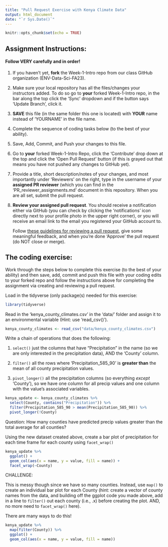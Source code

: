 ```yaml
---
title: "Pull Request Exercise with Kenya Climate Data"
output: html_document
date: "`r Sys.Date()`"
---
```


```r
knitr::opts_chunk$set(echo = TRUE)
```

## Assignment Instructions:

#### Follow VERY carefully and in order!

1.  If you haven't yet, **fork** the Week-1-Intro repo from our class GitHub organization (ENV-Data-Sci-FA23).

2.  Make sure your local repository has all the files/changes your instructors added. To do so go to **your** forked Week-1-Intro repo, in the bar along the top click the 'Sync' dropdown and if the button says 'Update Branch', click it.

3.  **SAVE** this file (in the same folder this one is located) with **YOUR** name instead of 'YOURNAME' in the file name.

4.  Complete the sequence of coding tasks below (to the best of your ability).

5.  Save, Add, Commit, and Push your changes to this file.

6.  Go to **your** forked Week-1-Intro Repo, click the 'Contribute' drop down at the top and click the 'Open Pull Request' button (if this is grayed out that means you have not pushed any changes to GitHub yet).

7.  Provide a title, short description/notes of your changes, and most importantly under 'Reviewers' on the right, type in the username of your **assigned PR reviewer** (which you can find in the 'PR_reviewer_assignments.md' document in this repository. When you are all set, submit the pull request.

8.  **Review your assigned pull request**. You should receive a notification either via GitHub (you can check by clicking the 'notifications' icon directly next to your profile photo in the upper right corner), or you will receive an email link to the email you registered your GitHub account to.

    Follow [these guidelines for reviewing a pull request](https://docs.github.com/en/pull-requests/collaborating-with-pull-requests/reviewing-changes-in-pull-requests/reviewing-proposed-changes-in-a-pull-request), give some meaningful feedback, and when you're done 'Approve' the pull request (do NOT close or merge).

## The coding exercise:

Work through the steps below to complete this exercise (to the best of your ability) and then save, add, commit and push this file with your coding edits to your forked repo and follow the instructions above for completing the assignment via creating and reviewing a pull request.

Load in the tidyverse (only package(s) needed for this exercise:

```r
library(tidyverse)
```

Read in the 'kenya_county_climates.csv' in the 'data/' folder and assign it to an environmental variable (Hint: use 'read_csv()').

```r
kenya_county_climates <- read_csv("data/kenya_county_climates.csv")
```

Write a chain of operations that does the following:

1.  `select()` just the columns that have "Precipitation" in the name (so we are only interested in the precipitation data), AND the 'County' column.

2.  `filter()` all the rows where 'Precipitation_585_90' is **greater than** the mean of all county precipitation values.

3.  `pivot_longer()` all the precipitation columns (so everything *except* 'County'), so we have one column for all precip values and one column with the value's associated variables.

```r
kenya_update <- kenya_county_climates %>%
  select(County, contains("Precipitation")) %>%
  filter(Precipitation_585_90 > mean(Precipitation_585_90)) %>%
  pivot_longer(!County)
```

Question: How many counties have predicted precip values greater than the total average for all counties?

Using the new dataset created above, create a bar plot of precipitation for each time frame for each county using `facet_wrap()`

```r
kenya_update %>% 
  ggplot() +
  geom_col(aes(x = name, y = value, fill = name)) + 
  facet_wrap(~County)
```

CHALLENGE:

This is messy though since we have so many counties. Instead, use `map()` to create an individual bar plot for each County (hint: create a vector of county names from the data, and building off the ggplot code you made above, add in a line to `filter()` out each county (i.e., .x) before creating the plot. AND, no more need to `facet_wrap()` here).

There are many ways to do this!

```r
kenya_update %>% 
  map(filter(County)) %>%
  ggplot() +
  geom_col(aes(x = name, y = value, fill = name)) 

```

